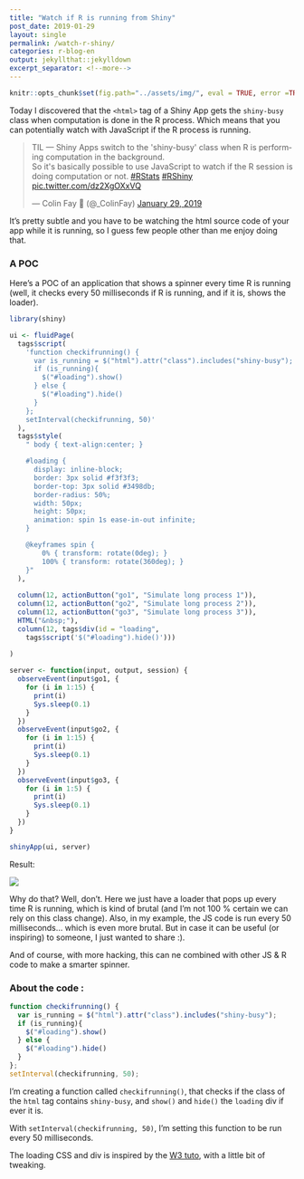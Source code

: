 ```yaml
---
title: "Watch if R is running from Shiny"
post_date: 2019-01-29
layout: single
permalink: /watch-r-shiny/
categories: r-blog-en
output: jekyllthat::jekylldown
excerpt_separator: <!--more-->
---
```


```r
knitr::opts_chunk$set(fig.path="../assets/img/", eval = TRUE, error =TRUE)
```

Today I discovered that the `<html>` tag of a Shiny App gets the `shiny-busy` class when computation is done in the R process. Which means that you can potentially watch with JavaScript if the R process is running. 

<blockquote class="twitter-tweet"><p lang="en" dir="ltr">TIL — Shiny Apps switch to the &#39;shiny-busy&#39; class when R is performing computation in the background. <br>So it&#39;s basically possible to use JavaScript to watch if the R session is doing computation or not. <a href="https://twitter.com/hashtag/RStats?src=hash&amp;ref_src=twsrc%5Etfw">#RStats</a> <a href="https://twitter.com/hashtag/RShiny?src=hash&amp;ref_src=twsrc%5Etfw">#RShiny</a> <a href="https://t.co/dz2XgOXxVQ">pic.twitter.com/dz2XgOXxVQ</a></p>&mdash; Colin Fay 🤘 (@_ColinFay) <a href="https://twitter.com/_ColinFay/status/1090289885108469760?ref_src=twsrc%5Etfw">January 29, 2019</a></blockquote> <script async src="https://platform.twitter.com/widgets.js" charset="utf-8"></script>

It's pretty subtle and you have to be watching the html source code of your app while it is running, so I guess few people other than me enjoy doing that. 

### A POC

Here's a POC of an application that shows a spinner every time R is running (well, it checks every 50 milliseconds if R is running, and if it is, shows the loader).

``` r
library(shiny)

ui <- fluidPage(
  tags$script(
    'function checkifrunning() {
      var is_running = $("html").attr("class").includes("shiny-busy");
      if (is_running){
        $("#loading").show()
      } else {
        $("#loading").hide()
      }
    }; 
    setInterval(checkifrunning, 50)'
  ), 
  tags$style(
    " body { text-align:center; }

    #loading {
      display: inline-block;
      border: 3px solid #f3f3f3; 
      border-top: 3px solid #3498db; 
      border-radius: 50%;
      width: 50px;
      height: 50px;
      animation: spin 1s ease-in-out infinite;
    }

    @keyframes spin {
        0% { transform: rotate(0deg); }
        100% { transform: rotate(360deg); }
    }"
  ),
  
  column(12, actionButton("go1", "Simulate long process 1")),
  column(12, actionButton("go2", "Simulate long process 2")),
  column(12, actionButton("go3", "Simulate long process 3")),
  HTML("&nbsp;"),
  column(12, tags$div(id = "loading",
    tags$script('$("#loading").hide()')))
  
)

server <- function(input, output, session) {
  observeEvent(input$go1, {
    for (i in 1:15) {
      print(i)
      Sys.sleep(0.1)
    }
  })
  observeEvent(input$go2, {
    for (i in 1:15) {
      print(i)
      Sys.sleep(0.1)
    }
  })
  observeEvent(input$go3, {
    for (i in 1:5) {
      print(i)
      Sys.sleep(0.1)
    }
  })
}

shinyApp(ui, server)
```

Result:

![](../assets/img/shinyspin.gif)

Why do that? Well, don't. Here we just have a loader that pops up every time R is running, which is kind of brutal (and I'm not 100 % certain we can rely on this class change). Also, in my example, the JS code is run every 50 milliseconds... which is even more brutal. But in case it can be useful (or inspiring) to someone, I just wanted to share :). 

And of course, with more hacking, this can ne combined with other JS & R code to make a smarter spinner.

### About the code : 

``` javascript
function checkifrunning() {
  var is_running = $("html").attr("class").includes("shiny-busy");
  if (is_running){
    $("#loading").show()
  } else {
    $("#loading").hide()
  }
}; 
setInterval(checkifrunning, 50);
```

I'm creating a function called `checkifrunning()`, that checks if the class of the `html` tag contains `shiny-busy`, and `show()` and `hide()` the `loading` div if ever it is. 

With `setInterval(checkifrunning, 50)`, I'm setting this function to be run every 50 milliseconds.

The loading CSS and div is inspired by the [W3 tuto](https://www.w3schools.com/howto/howto_css_loader.asp), with a little bit of tweaking. 